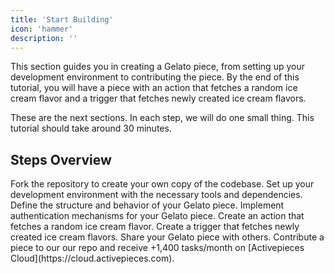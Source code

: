 ```yaml
---
title: 'Start Building'
icon: 'hammer'
description: ''
---
```

This section guides you in creating a Gelato piece, from setting up your development environment to contributing the piece. By the end of this tutorial, you will have a piece with an action that fetches a random ice cream flavor and a trigger that fetches newly created ice cream flavors.

<Info>
These are the next sections. In each step, we will do one small thing. This tutorial should take around 30 minutes.
</Info>

## Steps Overview 

<Steps>
  <Step title="Fork Repository" icon="code-branch">
    Fork the repository to create your own copy of the codebase.
  </Step>
  <Step title="Setup Development Environment" icon="code">
    Set up your development environment with the necessary tools and dependencies.
  </Step>
  <Step title="Create Piece Definition" icon="gear">
    Define the structure and behavior of your Gelato piece.
  </Step>
  <Step title="Add Piece Authentication" icon="lock">
    Implement authentication mechanisms for your Gelato piece.
  </Step>
  <Step title="Create Action" icon="ice-cream">
    Create an action that fetches a random ice cream flavor.
  </Step>
  <Step title="Create Trigger" icon="ice-cream">
    Create a trigger that fetches newly created ice cream flavors.
  </Step>
  <Step title="Sharing Pieces" icon="share">
    Share your Gelato piece with others.
  </Step>
</Steps>


<Card title="Contribution" icon="gift" iconType="duotone" color="#6e41e2">
 Contribute a piece to our our repo and receive +1,400 tasks/month on [Activepieces Cloud](https://cloud.activepieces.com).
</Card>
